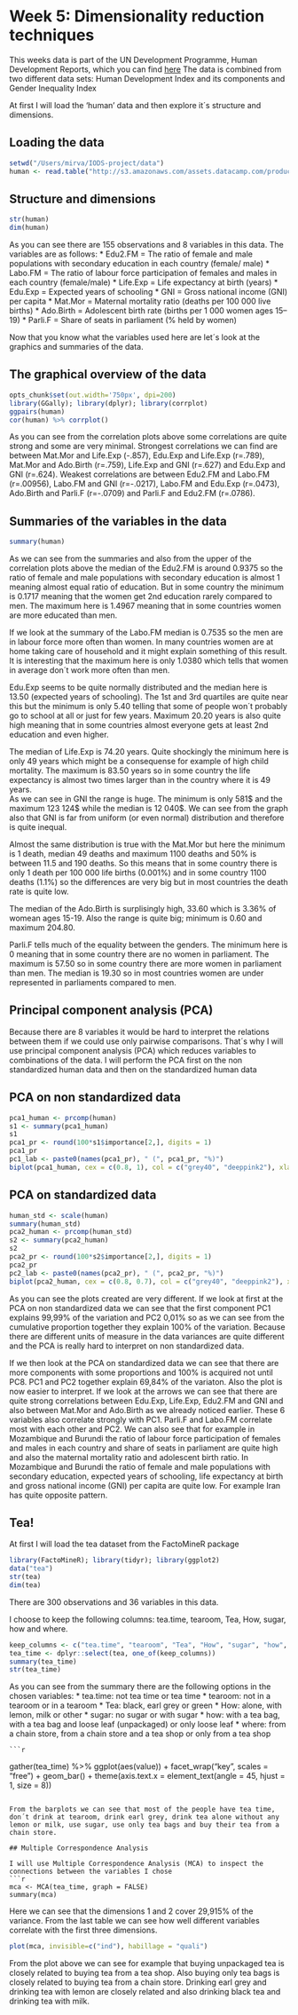 # Week 5: Dimensionality reduction techniques

This weeks data is part of the UN Development Programme, Human Development Reports, which you can find [here](http://hdr.undp.org/en/content/human-development-index-hdi)
The data is combined from two different data sets: Human Development Index and its components and Gender Inequality Index      
    
At first I will load the ‘human’ data and then explore it´s structure and dimensions.    
     
## Loading the data
```r
setwd("/Users/mirva/IODS-project/data")
human <- read.table("http://s3.amazonaws.com/assets.datacamp.com/production/course_2218/datasets/human2.txt", sep=",", header=TRUE)
```
## Structure and dimensions
```r
str(human)
dim(human)
```
As you can see there are 155 observations and 8 variables in this data. The variables are as follows:
* Edu2.FM =  The ratio of female and male populations with secondary education in each country (female/ male)
* Labo.FM = The ratio of labour force participation of females and males in each country (female/male)
* Life.Exp = Life expectancy at birth (years)
* Edu.Exp = Expected years of schooling 
* GNI = Gross national income (GNI) per capita
* Mat.Mor = Maternal mortality ratio (deaths per 100 000 live births)
* Ado.Birth = Adolescent birth rate (births per 1 000 women ages 15–19)
* Parli.F = Share of seats in parliament (% held by women)
    
Now that you know what the variables used here are let´s look at the graphics and summaries of the data.
    
## The graphical overview of the data
```r
opts_chunk$set(out.width='750px', dpi=200)
library(GGally); library(dplyr); library(corrplot)
ggpairs(human)
cor(human) %>% corrplot()
```

As you can see from the correlation plots above some correlations are quite strong and some are very minimal. Strongest correlations we can find are between Mat.Mor and Life.Exp (-.857), Edu.Exp and Life.Exp (r=.789), Mat.Mor and Ado.Birth (r=.759), Life.Exp and GNI (r=.627) and Edu.Exp and GNI (r=.624). Weakest correlations are between Edu2.FM and Labo.FM (r=.00956), Labo.FM and GNI (r=-.0217), Labo.FM and Edu.Exp (r=.0473), Ado.Birth and Parli.F (r=-.0709) and Parli.F and Edu2.FM (r=.0786).    
    
## Summaries of the variables in the data 
```r
summary(human)
```
    
As we can see from the summaries and also from the upper of the correlation plots above the median of the Edu2.FM is around 0.9375 so the ratio of female and male populations with secondary education is almost 1 meaning almost equal ratio of education. But in some country the minimum is 0.1717 meaning that the women get 2nd education rarely compared to men. The maximum here is 1.4967 meaning that in some countries women are more educated than men.    
    
If we look at the summary of the Labo.FM median is 0.7535 so the men are in labour force more often than women. In many countries women are at home taking care of household and it might explain something of this result. It is interesting that the maximum here is only 1.0380 which tells that women in average don´t work more often than men.    
    
Edu.Exp seems to be quite normally distributed and the median here is 13.50 (expected years of schooling). The 1st and 3rd quartiles are quite near this but the minimum is only 5.40 telling that some of people won´t probably go to school at all or just for few years. Maximum 20.20 years is also quite high meaning that in some countries almost everyone gets at least 2nd education and even higher.    
    
The median of Life.Exp is 74.20 years. Quite shockingly the minimum here is only 49 years which might be a consequense for example of high child mortality. The maximum is 83.50 years so in some country the life expectancy is almost two times larger than in the country where it is 49 years.    
As we can see in GNI the range is huge. The minimum is only 581$ and the maximum 123 124$ while the median is 12 040$. We can see from the graph also that GNI is far from uniform (or even normal) distribution and therefore is quite inequal.    
    
Almost the same distribution is true with the Mat.Mor but here the minimum is 1 death, median 49 deaths and maximum 1100 deaths and 50% is between 11.5 and 190 deaths. So this means that in some country there is only 1 death per 100 000 life births (0.001%) and in some country 1100 deaths (1.1%) so the differences are very big but in most countries the death rate is quite low.    
    
The median of the Ado.Birth is surplisingly high, 33.60 which is 3.36% of womean ages 15-19. Also the range is quite big; minimum is 0.60 and maximum 204.80.    
    
Parli.F tells much of the equality between the genders. The minimum here is 0 meaning that in some country there are no women in parliament. The maximum is 57.50 so in some country there are more women in parliament than men. The median is 19.30 so in most countries women are under represented in parliaments compared to men.    

## Principal component analysis (PCA)
    
Because there are 8 variables it would be hard to interpret the relations between them if we could use only pairwise comparisons. That´s why I will use principal component analysis (PCA) which reduces variables to combinations of the data. I will perform the PCA first on the non standardized human data and then on the standardized human data
     
## PCA on non standardized data
```r
pca1_human <- prcomp(human)
s1 <- summary(pca1_human)
s1
pca1_pr <- round(100*s1$importance[2,], digits = 1) 
pca1_pr
pc1_lab <- paste0(names(pca1_pr), " (", pca1_pr, "%)")
biplot(pca1_human, cex = c(0.8, 1), col = c("grey40", "deeppink2"), xlab = pc1_lab[1], ylab = pc1_lab[2])
```
    
## PCA on standardized data
```r
human_std <- scale(human)
summary(human_std)
pca2_human <- prcomp(human_std)
s2 <- summary(pca2_human)
s2
pca2_pr <- round(100*s2$importance[2,], digits = 1) 
pca2_pr
pc2_lab <- paste0(names(pca2_pr), " (", pca2_pr, "%)")
biplot(pca2_human, cex = c(0.8, 0.7), col = c("grey40", "deeppink2"), xlab = pc2_lab[1], ylab = pc2_lab[2])
```
    
As you can see the plots created are very different. If we look at first at the PCA on non standardized data we can see that the first component PC1 explains 99,99% of the variation and PC2 0,01% so as we can see from the cumulative proportion together they explain 100% of the variation. Because there are different units of measure in the data variances are quite different and the PCA is really hard to interpret on non standardized data.  
    
If we then look at the PCA on standardized data we can see that there are more components with some proportions and 100% is acquired not until PC8. PC1 and PC2 together explain 69,84% of the variaton. Also the plot is now easier to interpret. If we look at the arrows we can see that there are quite strong correlations between Edu.Exp, Life.Exp, Edu2.FM and GNI and also between Mat.Mor and Ado.Birth as we already noticed earlier. These 6 variables also correlate strongly with PC1. Parli.F and Labo.FM correlate most with each other and PC2. We can also see that for example in Mozambique and Burundi the ratio of labour force participation of females and males in each country and share of seats in parliament are quite high and also the maternal mortality ratio and adolescent birth ratio. In Mozambique and Burundi the ratio of female and male populations with secondary education, expected years of schooling, life expectancy at birth and gross national income (GNI) per capita are quite low. For example Iran has quite opposite pattern.    
    
    
## Tea!
    
At first I will load the tea dataset from the FactoMineR package
    
```r
library(FactoMineR); library(tidyr); library(ggplot2)
data("tea")
str(tea)
dim(tea)
```
     
There are 300 observations and 36 variables in this data.    
    
I choose to keep the following columns: tea.time, tearoom, Tea, How, sugar, how and where.
```r
keep_columns <- c("tea.time", "tearoom", "Tea", "How", "sugar", "how", "where")
tea_time <- dplyr::select(tea, one_of(keep_columns))
summary(tea_time)
str(tea_time)
```
    
As you can see from the summary there are the following options in the chosen variables:
* tea.time: not tea time or tea time
* tearoom: not in a tearoom or in a tearoom
* Tea: black, earl grey or green
* How: alone, with lemon, milk or other
* sugar: no sugar or with sugar
* how: with a tea bag, with a tea bag and loose leaf (unpackaged) or only loose leaf
* where: from a chain store, from a chain store and a tea shop or only from a tea shop
    
    ```r
gather(tea_time) %>% ggplot(aes(value)) + facet_wrap("key", scales = "free") + geom_bar() + theme(axis.text.x = element_text(angle = 45, hjust = 1, size = 8))
```
    
From the barplots we can see that most of the people have tea time, don´t drink at tearoom, drink earl grey, drink tea alone without any lemon or milk, use sugar, use only tea bags and buy their tea from a chain store.    
    
## Multiple Correspondence Analysis
    
I will use Multiple Correspondence Analysis (MCA) to inspect the connections between the variables I chose
```r
mca <- MCA(tea_time, graph = FALSE)
summary(mca)
```
    
Here we can see that the dimensions 1 and 2 cover 29,915% of the variance. From the last table we can see how well different variables correlate with the first three dimensions.
```r
plot(mca, invisible=c("ind"), habillage = "quali")
```
    
From the plot above we can see for example that buying unpackaged tea is closely related to buying tea from a tea shop. Also buying only tea bags is closely related to buying tea from a chain store. Drinking earl grey and drinking tea with lemon are closely related and also drinking black tea and drinking tea with milk.
